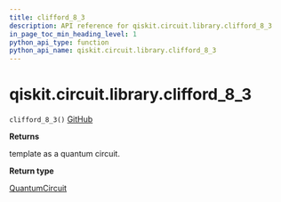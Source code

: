 ```yaml
---
title: clifford_8_3
description: API reference for qiskit.circuit.library.clifford_8_3
in_page_toc_min_heading_level: 1
python_api_type: function
python_api_name: qiskit.circuit.library.clifford_8_3
---
```


# qiskit.circuit.library.clifford\_8\_3

<span id="qiskit.circuit.library.clifford_8_3" />

`clifford_8_3()` [GitHub](https://github.com/qiskit/qiskit/tree/stable/0.17/qiskit/circuit/library/templates/clifford/clifford_8_3.py "view source code")

**Returns**

template as a quantum circuit.

**Return type**

[QuantumCircuit](qiskit.circuit.QuantumCircuit "qiskit.circuit.QuantumCircuit")

